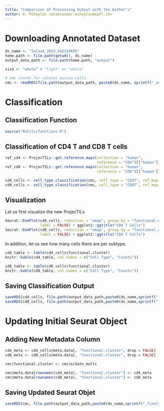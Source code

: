 ```yaml
---
title: "Comparison of Processing Output with the Author's"
author: A. Mihaylov <aleksandar.mihaylov@epfl.ch>
---
```


# Downloading Annotated Dataset

```r
ds_name <- "SalasA_2023_GSE214695"
home.path <- file.path(getwd(), ds_name)
output_data_path <- file.path(home.path, "output")

size <- "whole" # "light" or "whole"

# cmc stands for colonic mucosa cells
cmc <- readRDS(file.path(output_data_path, paste0(ds_name, sprintf("_annotated_%s.rds", size))))
```

# Classification

## Classification Function

```r
source("Rutils/functions.R")
```

## Classification of CD4 T and CD8 T cells

```r
ref_cd4 <- ProjecTILs::get.reference.maps(collection = "human", 
                                          reference = "CD4")[["human"]][["CD4"]]
ref_cd8 <- ProjecTILs::get.reference.maps(collection = "human", 
                                          reference = "CD8")[["human"]][["CD8"]]

cd4_cells <- cell_type_classification(cmc, cell_type = "CD4T", ref_map = ref_cd4)
cd8_cells <- cell_type_classification(cmc, cell_type = "CD8T", ref_map = ref_cd8)
```

## Visualization 

Let us first visualize the new ProjecTILs 

```r
Seurat::DimPlot(cd4_cells, reduction = "umap", group.by = "functional.cluster", 
                label = FALSE) + ggplot2::ggtitle("CD4 T Cells")
Seurat::DimPlot(cd8_cells, reduction = "umap", group.by = "functional.cluster", 
                label = FALSE) + ggplot2::ggtitle("CD8 T Cells")
```

In addition, let us see how many cells there are per subtype.

```r
cd4_table <- table(cd4_cells$functional.cluster)
knitr::kable(cd4_table, col.names = c("Cell Type", "Counts"))

cd8_table <- table(cd8_cells$functional.cluster)
knitr::kable(cd8_table, col.names = c("Cell Type", "Counts"))
```

## Saving Classification Output

```r
saveRDS(cd4_cells, file.path(output_data_path,paste0(ds_name,sprintf("_cd4_cells_%s.rds", size))))
saveRDS(cd8_cells, file.path(output_data_path,paste0(ds_name,sprintf("_cd8_cells_%s.rds", size))))
```

# Updating Initial Seurat Object

## Adding New Metadata Column

```r
cd4_meta <- cd4_cells@meta.data[, "functional.cluster", drop = FALSE]
cd8_meta <- cd8_cells@meta.data[, "functional.cluster", drop = FALSE]

cmc$functional.cluster <- cmc$scGate_multi 

cmc@meta.data[rownames(cd4_meta), "functional.cluster"] <- cd4_meta
cmc@meta.data[rownames(cd8_meta), "functional.cluster"] <- cd8_meta
```

## Saving Updated Seurat Objet

```r
saveRDS(cmc, file.path(output_data_path,paste0(ds_name,sprintf("_finely_annotated_%s.rds", size))))
```


